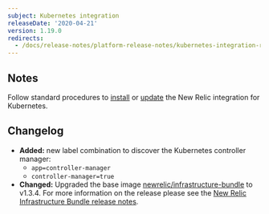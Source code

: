 ```yaml
---
subject: Kubernetes integration
releaseDate: '2020-04-21'
version: 1.19.0
redirects:
  - /docs/release-notes/platform-release-notes/kubernetes-integration-release-notes/new-relic-integration-kubernetes-1190
---
```


## Notes

Follow standard procedures to [install](/docs/integrations/host-integrations/host-integrations-list/kubernetes-monitoring-integration#install) or [update](/docs/integrations/host-integrations/host-integrations-list/kubernetes-monitoring-integration#update) the New Relic integration for Kubernetes.

## Changelog

* **Added:** new label combination to discover the Kubernetes controller manager:
  * `app=controller-manager`
  * `controller-manager=true`
* **Changed:** Upgraded the base image [newrelic/infrastructure-bundle](https://github.com/newrelic/infrastructure-bundle/releases/tag/1.3.4) to v1.3.4. For more information on the release please see the [New Relic Infrastructure Bundle release notes](https://github.com/newrelic/infrastructure-bundle/releases/tag/1.3.4).

